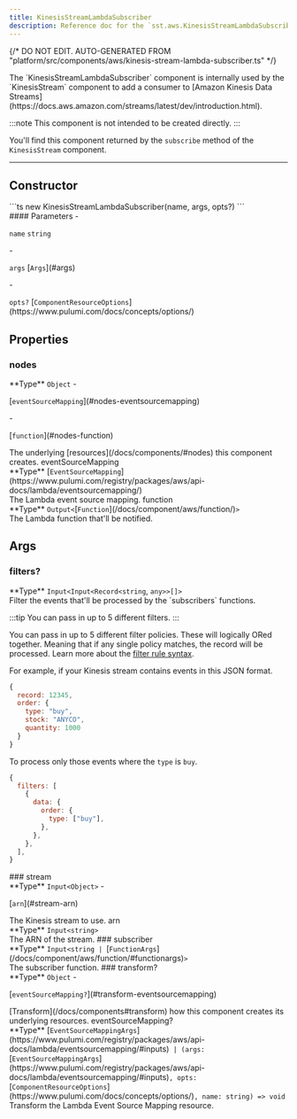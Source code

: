 ```yaml
---
title: KinesisStreamLambdaSubscriber
description: Reference doc for the `sst.aws.KinesisStreamLambdaSubscriber` component.
---
```


{/* DO NOT EDIT. AUTO-GENERATED FROM "platform/src/components/aws/kinesis-stream-lambda-subscriber.ts" */}


<div class="tsdoc">

<Section type="about">
The `KinesisStreamLambdaSubscriber` component is internally used by the `KinesisStream` component to
add a consumer to [Amazon Kinesis Data Streams](https://docs.aws.amazon.com/streams/latest/dev/introduction.html).

:::note
This component is not intended to be created directly.
:::

You'll find this component returned by the `subscribe` method of the `KinesisStream` component.
</Section>

---

## Constructor

<Segment>
<Section type="signature">
```ts
new KinesisStreamLambdaSubscriber(name, args, opts?)
```
</Section>

<Section type="parameters">
#### Parameters
- <p><code class="key">name</code> <code class="primitive">string</code></p>
- <p><code class="key">args</code> [<code class="type">Args</code>](#args)</p>
- <p><code class="key">opts?</code> [<code class="type">ComponentResourceOptions</code>](https://www.pulumi.com/docs/concepts/options/)</p>
</Section>
</Segment>

## Properties

### nodes
<Segment>
<Section type="parameters">
<InlineSection>
**Type** <code class="primitive">Object</code>
</InlineSection>
- <p>[<code class="key">eventSourceMapping</code>](#nodes-eventsourcemapping)</p>
- <p>[<code class="key">function</code>](#nodes-function)</p>
</Section>
The underlying [resources](/docs/components/#nodes) this component creates.
</Segment>
<NestedTitle id="nodes-eventsourcemapping" Tag="h4" parent="nodes.">eventSourceMapping</NestedTitle>
<Segment>
<Section type="parameters">
<InlineSection>
**Type** [<code class="type">EventSourceMapping</code>](https://www.pulumi.com/registry/packages/aws/api-docs/lambda/eventsourcemapping/)
</InlineSection>
</Section>
The Lambda event source mapping.
</Segment>
<NestedTitle id="nodes-function" Tag="h4" parent="nodes.">function</NestedTitle>
<Segment>
<Section type="parameters">
<InlineSection>
**Type** <code class="primitive">Output</code><code class="symbol">&lt;</code>[<code class="type">Function</code>](/docs/component/aws/function/)<code class="symbol">&gt;</code>
</InlineSection>
</Section>
The Lambda function that'll be notified.
</Segment>

## Args
### filters?
<Segment>
<Section type="parameters">
<InlineSection>
**Type** <code class="primitive">Input</code><code class="symbol">&lt;</code><code class="primitive">Input</code><code class="symbol">&lt;</code><code class="primitive">Record</code><code class="symbol">&lt;</code><code class="primitive">string</code>, <code class="primitive">any</code><code class="symbol">&gt;</code><code class="symbol">&gt;</code><code class="symbol">[]</code><code class="symbol">&gt;</code>
</InlineSection>
</Section>
Filter the events that'll be processed by the `subscribers` functions.

:::tip
You can pass in up to 5 different filters.
:::

You can pass in up to 5 different filter policies. These will logically ORed together. Meaning that if any single policy matches, the record will be processed. Learn more about the [filter rule syntax](https://docs.aws.amazon.com/lambda/latest/dg/invocation-eventfiltering.html#filtering-syntax).

For example, if your Kinesis stream contains events in this JSON format.
```js
{
  record: 12345,
  order: {
    type: "buy",
    stock: "ANYCO",
    quantity: 1000
  }
}
```

To process only those events where the `type` is `buy`.
```js
{
  filters: [
    {
      data: {
        order: {
          type: ["buy"],
        },
      },
    },
  ],
}
```
</Segment>
### stream
<Segment>
<Section type="parameters">
<InlineSection>
**Type** <code class="primitive">Input</code><code class="symbol">&lt;</code><code class="primitive">Object</code><code class="symbol">&gt;</code>
</InlineSection>
- <p>[<code class="key">arn</code>](#stream-arn)</p>
</Section>
The Kinesis stream to use.

</Segment>
<NestedTitle id="stream-arn" Tag="h4" parent="stream.">arn</NestedTitle>
<Segment>
<Section type="parameters">
<InlineSection>
**Type** <code class="primitive">Input</code><code class="symbol">&lt;</code><code class="primitive">string</code><code class="symbol">&gt;</code>
</InlineSection>
</Section>
The ARN of the stream.

</Segment>
### subscriber
<Segment>
<Section type="parameters">
<InlineSection>
**Type** <code class="primitive">Input</code><code class="symbol">&lt;</code><code class="primitive">string</code><code class="symbol"> | </code>[<code class="type">FunctionArgs</code>](/docs/component/aws/function/#functionargs)<code class="symbol">&gt;</code>
</InlineSection>
</Section>
The subscriber function.

</Segment>
### transform?
<Segment>
<Section type="parameters">
<InlineSection>
**Type** <code class="primitive">Object</code>
</InlineSection>
- <p>[<code class="key">eventSourceMapping?</code>](#transform-eventsourcemapping)</p>
</Section>
[Transform](/docs/components#transform) how this component creates its underlying
resources.

</Segment>
<NestedTitle id="transform-eventsourcemapping" Tag="h4" parent="transform.">eventSourceMapping?</NestedTitle>
<Segment>
<Section type="parameters">
<InlineSection>
**Type** [<code class="type">EventSourceMappingArgs</code>](https://www.pulumi.com/registry/packages/aws/api-docs/lambda/eventsourcemapping/#inputs)<code class="symbol"> | </code><code class="symbol">(</code><code class="primitive">args</code><code class="symbol">: </code>[<code class="type">EventSourceMappingArgs</code>](https://www.pulumi.com/registry/packages/aws/api-docs/lambda/eventsourcemapping/#inputs)<code class="symbol">, </code><code class="primitive">opts</code><code class="symbol">: </code>[<code class="type">ComponentResourceOptions</code>](https://www.pulumi.com/docs/concepts/options/)<code class="symbol">, </code><code class="primitive">name</code><code class="symbol">: </code><code class="primitive">string</code><code class="symbol">)</code><code class="symbol"> => </code><code class="primitive">void</code>
</InlineSection>
</Section>
Transform the Lambda Event Source Mapping resource.

</Segment>
</div>